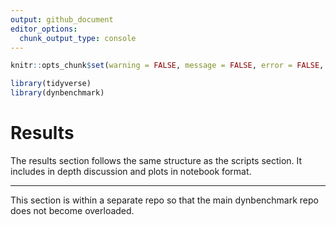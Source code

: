 ```yaml
---
output: github_document
editor_options:
  chunk_output_type: console
---
```


<!-- README.md is generated from README.Rmd. Please edit that file -->

```r
knitr::opts_chunk$set(warning = FALSE, message = FALSE, error = FALSE, echo = FALSE)
```

```r
library(tidyverse)
library(dynbenchmark)
```

# Results

The results section follows the same structure as the scripts section. It includes in depth discussion and plots in notebook format.

---------

This section is within a separate repo so that the main dynbenchmark repo does not become overloaded.